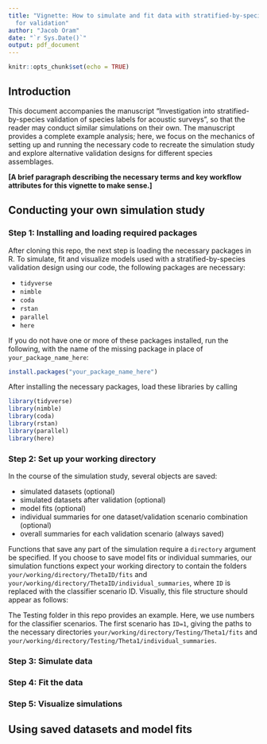 ```yaml
---
title: "Vignette: How to simulate and fit data with stratified-by-species sampling
  for validation"
author: "Jacob Oram"
date: "`r Sys.Date()`"
output: pdf_document
---
```


```r
knitr::opts_chunk$set(echo = TRUE)
```

## Introduction 

This document accompanies the manuscript "Investigation into stratified-by-species validation of species labels for acoustic surveys", so that the reader may conduct similar simulations on their own. The manuscript provides a complete example analysis; here, we focus on the mechanics of setting up and running the necessary code to recreate the simulation study and explore alternative validation designs for different species assemblages. 

__[A brief paragraph describing the necessary terms and key workflow attributes for this vignette to make sense.]__

## Conducting your own simulation study

### Step 1: Installing and loading required packages

After cloning this repo, the next step is loading the necessary packages in R. To simulate, fit and visualize models used with a stratified-by-species validation design using our code, the following packages are necessary: 

- `tidyverse`
- `nimble`
- `coda`
- `rstan`
- `parallel`
- `here`

If you do not have one or more of these packages installed, run the following, with the name of the missing package in place of `your_package_name_here`: 

```r
install.packages("your_package_name_here")
```

After installing the necessary packages, load these libraries by calling

```r
library(tidyverse)
library(nimble)
library(coda)
library(rstan)
library(parallel)
library(here)
```


### Step 2: Set up your working directory

In the course of the simulation study, several objects are saved: 

- simulated datasets (optional)
- simulated datasets after validation (optional)
- model fits (optional)
- individual summaries for one dataset/validation scenario combination (optional)
- overall summaries for each validation scenario (always saved)

Functions that save any part of the simulation require a `directory` argument be specified. If you choose to save model fits or individual summaries, our simulation functions expect your working directory to contain the folders `your/working/directory/ThetaID/fits` and `your/working/directory/ThetaID/individual_summaries`, where `ID` is replaced with the classifier scenario ID. Visually, this file structure should appear as  follows: 

```{=latex}
\begin{itemize}
 \item Your working directory
 \begin{itemize}
    \item ThetaID
    \begin{itemize}
      \item fits
      \item individual\_summaries
    \end{itemize}
 \end{itemize}
\end{itemize}
```

The Testing folder in this repo provides an example. Here, we use numbers for the classifier scenarios. The first scenario has `ID=1`, giving the paths to the necessary directories  `your/working/directory/Testing/Theta1/fits` and `your/working/directory/Testing/Theta1/individual_summaries`. 

### Step 3: Simulate data 

### Step 4: Fit the data 

### Step 5: Visualize simulations 

## Using saved datasets and model fits 

